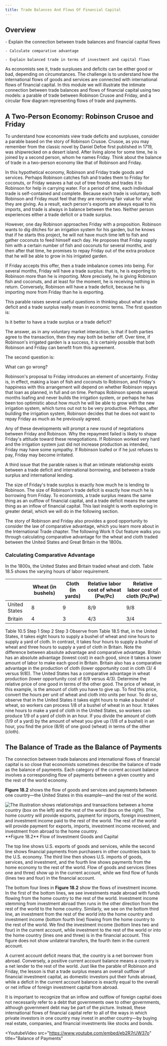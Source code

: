 ```yaml
---
title: Trade Balances And Flows Of Financial Capital
---
```


## Overview

<Info title='By the end of this section, you will be able to:'>
    - Explain the connection between trade balances and financial capital flows

    - Calculate comparative advantage

    - Explain balanced trade in terms of investment and capital flows

</Info>

As economists see it, trade surpluses and deficits can be either good or bad, depending on circumstances. The challenge is to understand how the international flows of goods and services are connected with international flows of financial capital. In this module we will illustrate the intimate connection between trade balances and flows of financial capital using two models: a parable of trade between Robinson Crusoe and Friday, and a circular flow diagram representing flows of trade and payments.

## A Two-Person Economy: Robinson Crusoe and Friday

To understand how economists view trade deficits and surpluses, consider a parable based on the story of Robinson Crusoe. Crusoe, as you may remember from the classic novel by Daniel Defoe first published in 1719, was shipwrecked on a desert island. After living alone for some time, he is joined by a second person, whom he names Friday. Think about the balance of trade in a two-person economy like that of Robinson and Friday.

In this hypothetical economy, Robinson and Friday trade goods and services. Perhaps Robinson catches fish and trades them to Friday for coconuts, or Friday weaves a hat out of tree fronds and trades it to Robinson for help in carrying water. For a period of time, each individual trade is self-contained and complete. Because each trade is voluntary, both Robinson and Friday must feel that they are receiving fair value for what they are giving. As a result, each person's exports are always equal to his imports, and trade is always in balance between the two. Neither person experiences either a trade deficit or a trade surplus.

However, one day Robinson approaches Friday with a proposition. Robinson wants to dig ditches for an irrigation system for his garden, but he knows that if he starts this project, he will not have much time left to fish and gather coconuts to feed himself each day. He proposes that Friday supply him with a certain number of fish and coconuts for several months, and then after that time, he promises to repay Friday out of the extra produce that he will be able to grow in his irrigated garden.

If Friday accepts this offer, then a trade imbalance comes into being. For several months, Friday will have a trade surplus: that is, he is exporting to Robinson more than he is importing. More precisely, he is giving Robinson fish and coconuts, and at least for the moment, he is receiving nothing in return. Conversely, Robinson will have a trade deficit, because he is importing more from Friday than he is exporting.

This parable raises several useful questions in thinking about what a trade deficit and a trade surplus really mean in economic terms. The first question is:

<Callout>Is it better to have a trade surplus or a trade deficit?</Callout>

The answer, as in any voluntary market interaction, is that if both parties agree to the transaction, then they may both be better off. Over time, if Robinson's irrigated garden is a success, it is certainly possible that both Robinson and Friday can benefit from this agreement.

The second question is:

<Callout>What can go wrong?</Callout>

Robinson's proposal to Friday introduces an element of uncertainty. Friday is, in effect, making a loan of fish and coconuts to Robinson, and Friday's happiness with this arrangement will depend on whether Robinson repays that loan as planned, in full and on time. Perhaps Robinson spends several months loafing and never builds the irrigation system, or perhaps he has been too optimistic about how much he will be able to grow with the new irrigation system, which turns out not to be very productive. Perhaps, after building the irrigation system, Robinson decides that he does not want to repay Friday as much as he previously agreed.

Any of these developments will prompt a new round of negotiations between Friday and Robinson. Why the repayment failed is likely to shape Friday's attitude toward these renegotiations. If Robinson worked very hard and the irrigation system just did not increase production as intended, Friday may have some sympathy. If Robinson loafed or if he just refuses to pay, Friday may become irritated.

<Callout>
  A third issue that the parable raises is that an intimate relationship exists
  between a trade deficit and international borrowing, and between a trade
  surplus and international lending.
</Callout>

The size of Friday's trade surplus is exactly how much he is lending to Robinson. The size of Robinson's trade deficit is exactly how much he is borrowing from Friday. To economists, a trade surplus means the same thing as an outflow of financial capital, and a trade deficit means the same thing as an inflow of financial capital. This last insight is worth exploring in greater detail, which we will do in the following section.

The story of Robinson and Friday also provides a good opportunity to consider the law of comparative advantage, which you learn more about in the International Trade chapter. The following Work It Out feature walks you through calculating comparative advantage for the wheat and cloth traded between the United States and Great Britain in the 1800s.

### Calculating Comparative Advantage

In the 1800s, the United States and Britain traded wheat and cloth. Table 18.5 shows the varying hours of labor requirement.

|               | Wheat (in bushels) | Cloth (in yards) | Relative labor cost of wheat (Pw/Pc) | Relative labor cost of cloth (Pc/Pw) |
| ------------- | ------------------ | ---------------- | ------------------------------------ | ------------------------------------ |
| United States | 8                  | 9                | 8/9                                  | 9/8                                  |
| Britain       | 4                  | 3                | 4/3                                  | 3/4                                  |

<Caption>Table 10.5</Caption>

<Stepper value="1">
  <StepperHeader>
    <Step value="1">Step 1</Step>
    <Step value="2">Step 2</Step>
    <Step value="3">Step 3</Step>
  </StepperHeader>
  <StepperBody>
    <StepperPanel value="1">
      Observe from Table 18.5 that, in the United States, it takes eight hours
      to supply a bushel of wheat and nine hours to supply a yard of cloth. In
      contrast, it takes four hours to supply a bushel of wheat and three hours
      to supply a yard of cloth in Britain.
    </StepperPanel>
    <StepperPanel value="2">
      Note the difference between absolute advantage and comparative advantage.
      Britain has an absolute advantage (lowest cost) in each good, since it
      takes a lower amount of labor to make each good in Britain. Britain also
      has a comparative advantage in the production of cloth (lower opportunity
      cost in cloth (3/ 4 versus 9/8)). The United States has a comparative
      advantage in wheat production (lower opportunity cost of 8/9 versus 4/3).
    </StepperPanel>
    <StepperPanel value="3">
      Determine the relative price of one good in terms of the other good. The
      price of wheat, in this example, is the amount of cloth you have to give
      up. To find this price, convert the hours per unit of wheat and cloth into
      units per hour. To do so, observe that in the United States it takes eight
      hours to make a bushel of wheat, so workers can process 1/8 of a bushel of
      wheat in an hour. It takes nine hours to make a yard of cloth in the
      United States, so workers can produce 1/9 of a yard of cloth in an hour.
      If you divide the amount of cloth (1/9 of a yard) by the amount of wheat
      you give up (1/8 of a bushel) in an hour, you find the price (8/9) of one
      good (wheat) in terms of the other (cloth).
    </StepperPanel>
  </StepperBody>
</Stepper>

## The Balance of Trade as the Balance of Payments

The connection between trade balances and international flows of financial capital is so close that economists sometimes describe the balance of trade as the balance of payments. Each category of the current account balance involves a corresponding flow of payments between a given country and the rest of the world economy.

**Figure 18.2** shows the flow of goods and services and payments between one country—the United States in this example—and the rest of the world.

<Image alt='The illustration shows relationships and transactions between a home country (box on the left) and the rest of the world (box on the right). The home country will provide exports, payment for imports, foreign investment, and investment income paid to the rest of the world. The rest of the world will provide payment for exports, imports, investment income received, and investment from abroad to the home country.' src='/images/module-5/chapter-18/section-3/f303c81936aaf44af5768ee80ca8f352cae41c4f.png'>
**Figure 18.2** Flow of Investment Goods and Capital

</Image>

The top line shows U.S. exports of goods and services, while the second line shows financial payments from purchasers in other countries back to the U.S. economy. The third line then shows U.S. imports of goods, services, and investment, and the fourth line shows payments from the home economy to the rest of the world. Flow of goods and services (lines one and three) show up in the current account, while we find flow of funds (lines two and four) in the financial account.

The bottom four lines in **Figure 18.2** show the flows of investment income. In the first of the bottom lines, we see investments made abroad with funds flowing from the home country to the rest of the world. Investment income stemming from investment abroad then runs in the other direction from the rest of the world to the home country. Similarly, we see on the bottom third line, an investment from the rest of the world into the home country and investment income (bottom fourth line) flowing from the home country to the rest of the world. We find the investment income (bottom lines two and four) in the current account, while investment to the rest of the world or into the home country (lines one and three) is in the financial account. This figure does not show unilateral transfers, the fourth item in the current account.

A current account deficit means that, the country is a net borrower from abroad. Conversely, a positive current account balance means a country is a net lender to the rest of the world. Just like the parable of Robinson and Friday, the lesson is that a trade surplus means an overall outflow of financial investment capital, as domestic investors put their funds abroad, while a deficit in the current account balance is exactly equal to the overall or net inflow of foreign investment capital from abroad.

It is important to recognize that an inflow and outflow of foreign capital does not necessarily refer to a debt that governments owe to other governments, although government debt may be part of the picture. Instead, these international flows of financial capital refer to all of the ways in which private investors in one country may invest in another country—by buying real estate, companies, and financial investments like stocks and bonds.

<YoutubeVideo
  src="https://www.youtube.com/embed/eb2R7rUW37o"
  title="Balance of Payments"
></YoutubeVideo>
